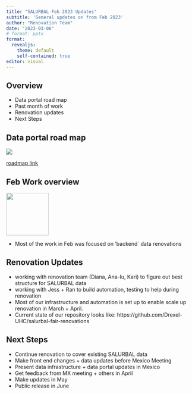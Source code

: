 ```yaml
---
title: "SALURBAL Feb 2023 Updates"
subtitle: 'General updates on from Feb 2023'
author: "Renovation Team"
date: "2023-03-06"
# format: pptx
format:
  revealjs:
    theme: default
    self-contained: true
editor: visual
---
```


## Overview {.smaller}

-   Data portal road map
-   Past month of work
-   Renovation updates
-   Next Steps

## Data portal road map {.smaller}

![](images/feb%2023%20roadmap.png){fig-align="center"}

[roadmap link](https://github.com/orgs/Drexel-UHC/projects/1/views/27)

## Feb Work overview {.smaller}

![](images/image-1156204490.png){fig-align="center" width="114"}

- Most of the work in Feb was focused on 'backend` data renovations

## Renovation Updates

- working with renovation team (Diana, Ana-lu, Kari) to figure out best structure for SALURBAL data
- working with Jess + Ran to build automation, testing to help during renovation
- Most of our infrastructure and automation is set up to enable scale up renovation in March + April.
- Current state of our repository looks like: https://github.com/Drexel-UHC/salurbal-fair-renovations

## Next Steps

- Continue renovation to cover existing SALURBAL data
- Make front end changes + data updates before Mexico Meeting
- Present data infrastructure + data portal updates in Mexico
- Get feedback from MX meeting + others in April
- Make updates in May
- Public release in June

